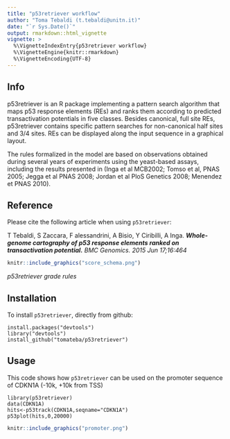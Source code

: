 ```yaml
---
title: "p53retriever workflow"
author: "Toma Tebaldi (t.tebaldi@unitn.it)"
date: "`r Sys.Date()`"
output: rmarkdown::html_vignette
vignette: >
  %\VignetteIndexEntry{p53retriever workflow}
  %\VignetteEngine{knitr::rmarkdown}
  %\VignetteEncoding{UTF-8}
---
```


## Info

p53retriever is an R package implementing a pattern search algorithm that maps p53 response elements (REs) and ranks them according to predicted transactivation potentials in five classes. Besides canonical, full site REs, p53retriever contains specific pattern searches for non-canonical half sites and 3/4 sites. REs can be displayed along the input sequence in a graphical layout.

The rules formalized in the model are based on observations obtained during several years of experiments using the yeast-based assays, including the results presented in (Inga et al MCB2002; Tomso et al, PNAS 2005; Jegga et al PNAS 2008; Jordan et al PloS Genetics 2008; Menendez et PNAS 2010).

## Reference

Please cite the following article when using `p53retriever`:

T Tebaldi, S Zaccara, F alessandrini, A Bisio, Y Ciribilli, A Inga. ***Whole-genome cartography of p53 response elements ranked on transactivation potential.*** *BMC Genomics. 2015 Jun 17;16:464*

```r
knitr::include_graphics("score_schema.png")
```
*p53retriever grade rules*

## Installation

To install `p53retriever`, directly from github: 

    install.packages("devtools")
    library("devtools")
    install_github("tomateba/p53retriever")

## Usage

This code shows how `p53retriever` can be used on the promoter sequence of CDKN1A (-10k, +10k from TSS)

```
library(p53retriever)
data(CDKN1A)
hits<-p53track(CDKN1A,seqname="CDKN1A")
p53plot(hits,0,20000)
```
```r
knitr::include_graphics("promoter.png")
```

